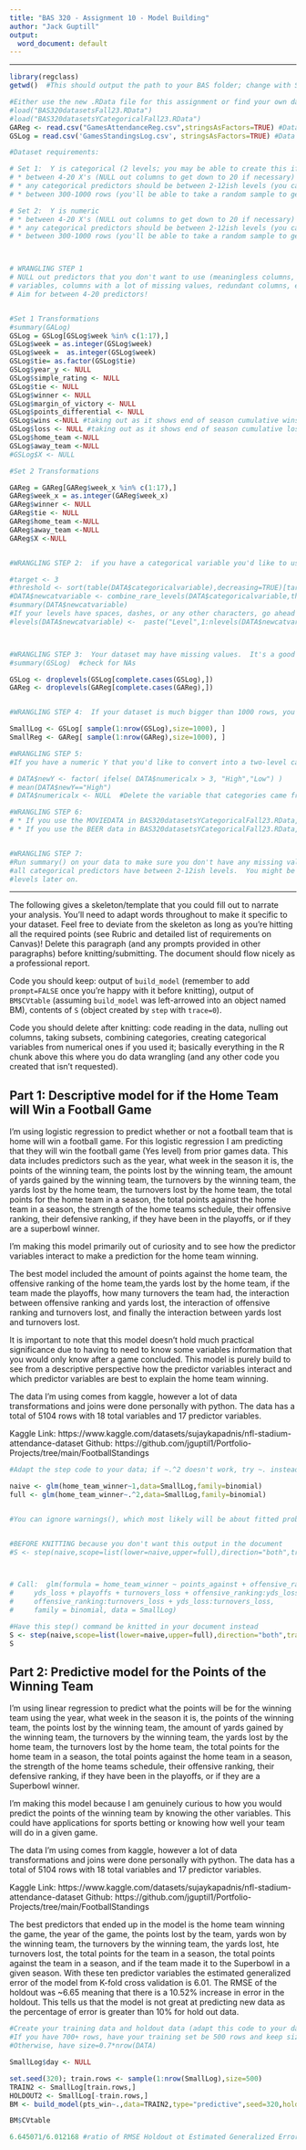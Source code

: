 ---
title: "BAS 320 - Assignment 10 - Model Building"
author: "Jack Guptill"
output:
  word_document: default
---

************************************************************************************

[//]:   (Submission notes: a knitted version of the assignment must be uploaded to Canvas before the deadline along with the raw .Rmd.  I recommend knitting to a Word document, adding any desired extra content or formatting, and submitting that or the Word document that has been saved as a PDF.  Late work is not accepted.)

[//]:   (Instructions for Assignment 10:  follow the instructions on Canvas.  This chunk of code is what you can use to read in data files. If you're working with data in `BAS320datasetsFall23.RData` and `BAS320datasetsYCategoricalFall23.RData` you can uncomment the line.  Otherwise, you'll want to come up with names for your data frames and add some `read.csv` commands here (illustrated with a few examples in the R chunk below).  Many lines of code in the examples will need to be uncommented and run for it to knit properly )

```{r Data Wrangling}
library(regclass)
getwd()  #This should output the path to your BAS folder; change with Session, Set Working Directory if not

#Either use the new .RData file for this assignment or find your own dataset!
#load("BAS320datasetsFall23.RData") 
#load("BAS320datasetsYCategoricalFall23.RData")
GAReg <- read.csv("GamesAttendanceReg.csv",stringsAsFactors=TRUE) #Data for Regression Model
GSLog = read.csv('GamesStandingsLog.csv', stringsAsFactors=TRUE) #Data for Logistic Model

#Dataset requirements:

# Set 1:  Y is categorical (2 levels; you may be able to create this if your data doesn't have it)
# * between 4-20 X's (NULL out columns to get down to 20 if necessary)
# * any categorical predictors should be between 2-12ish levels (you can combine some to get it down that low if needed)
# * between 300-1000 rows (you'll be able to take a random sample to get it down to 1000 rows if necessary)

# Set 2:  Y is numeric
# * between 4-20 X's (NULL out columns to get down to 20 if necessary)
# * any categorical predictors should be between 2-12ish levels (you can combine some to get it down that low if needed)
# * between 300-1000 rows (you'll be able to take a random sample to get it down to 1000 rows if necessary)



# WRANGLING STEP 1
# NULL out predictors that you don't want to use (meaningless columns, identifier
# variables, columns with a lot of missing values, redundant columns, etc.)
# Aim for between 4-20 predictors!


#Set 1 Transformations
#summary(GALog)
GSLog = GSLog[GSLog$week %in% c(1:17),]
GSLog$week = as.integer(GSLog$week)
GSLog$week =  as.integer(GSLog$week)
GSLog$tie= as.factor(GSLog$tie)
GSLog$year_y <- NULL
GSLog$simple_rating <- NULL
GSLog$tie <- NULL
GSLog$winner <- NULL
GSLog$margin_of_victory <- NULL
GSLog$points_differential <- NULL
GSLog$wins <-NULL #taking out as it shows end of season cumulative wins
GSLog$loss <- NULL #taking out as it shows end of season cumulative losses
GSLog$home_team <-NULL
GSLog$away_team <-NULL
#GSLog$X <- NULL

#Set 2 Transformations

GAReg = GAReg[GAReg$week_x %in% c(1:17),]
GAReg$week_x = as.integer(GAReg$week_x)
GAReg$winner <- NULL
GAReg$tie <- NULL
GAReg$home_team <-NULL
GAReg$away_team <-NULL
GAReg$X <-NULL


#WRANGLING STEP 2:  if you have a categorical variable you'd like to use but it has "too many" levels, you can uncomment the following lines of code (after adapting it with the name of your columns and dataset and uncommenting it) to get it to a target number of levels.  It basically combines all the least common levels of the categorical variable into a new level called "Combined", leaving with you the desired number of levels.  Run a summary() though to make sure because if there are ties for frequencies, it may leave you with more or fewer than the target!

#target <- 3
#threshold <- sort(table(DATA$categoricalvariable),decreasing=TRUE)[target]
#DATA$newcatvariable <- combine_rare_levels(DATA$categoricalvariable,threshold)$values
#summary(DATA$newcatvariable)
#If your levels have spaces, dashes, or any other characters, go ahead and rename them
#levels(DATA$newcatvariable) <-  paste("Level",1:nlevels(DATA$newcatvariable),sep="")



#WRANGLING STEP 3:  Your dataset may have missing values.  It's a good idea to exclude these for this analysis (though there are much better ways to handle them).  Adapt the following code to your data.
#summary(GSLog)  #check for NAs

GSLog <- droplevels(GSLog[complete.cases(GSLog),])
GAReg <- droplevels(GAReg[complete.cases(GAReg),])


#WRANGLING STEP 4:  If your dataset is much bigger than 1000 rows, you can take a random sample of them; adapt the code to your dataframe to reduce it to 1000 rows (or smaller if you want)

SmallLog <- GSLog[ sample(1:nrow(GSLog),size=1000), ]
SmallReg <- GAReg[ sample(1:nrow(GAReg),size=1000), ]

#WRANGLING STEP 5: 
#If you have a numeric Y that you'd like to convert into a two-level categorical Y (e.g. High vs. Low), you can uncomment and adapt the following lines of code. The code below basically converts values into "High" or "Low" depending on if the number is greater than 3 or not.  You'll have to change data frame names, column names, and the "3" into whatever you feel is appropriate.  If you do this, ensure that the equivalent of mean(DATA$newY=="High") is between 0.20 and 0.80; if not try changing the numeric cutoff into something else

# DATA$newY <- factor( ifelse( DATA$numericalx > 3, "High","Low") )
# mean(DATA$newY=="High")
# DATA$numericalx <- NULL  #Delete the variable that categories came from

#WRANGLING STEP 6:  
# * If you use the MOVIEDATA in BAS320datasetsYCategoricalFall23.RData, make sure you are NOT predicting Outcome from Outcome2 or Outcome3, etc.  Once you've selected your Y variable, NULL out the the other 2 possible Outcome columns)
# * If you use the BEER data in BAS320datasetsYCategoricalFall23.RData, make sure you define a Y variable with levels High and Low for just one of the review scores, then NULL OUT the other review scores.


#WRANGLING STEP 7:  
#Run summary() on your data to make sure you don't have any missing values and that
#all categorical predictors have between 2-12ish levels.  You might be combining some
#levels later on.


```

************************************************************************************

The following gives a skeleton/template that you could fill out to narrate your analysis.  You'll need to adapt words throughout to make it specific to your dataset.  Feel free to deviate from the skeleton as long as you're hitting all the required points (see Rubric and detailed list of requirements on Canvas)!  Delete this paragraph (and any prompts provided in other paragraphs) before knitting/submitting.  The document should flow nicely as a professional report.  

Code you should keep:  output of `build_model` (remember to add `prompt=FALSE` once you're happy with it before knitting), output of `BM$CVtable` (assuming `build_model` was left-arrowed into an object named BM), contents of `S` (object created by `step` with `trace=0`).

Code you should delete after knitting: code reading in the data, nulling out columns, taking subsets, combining categories, creating categorical variables from numerical ones if you used it; basically everything in the R chunk above this where you do data wrangling (and any other code you created that isn't requested).


## Part 1:  Descriptive model for if the Home Team will Win a Football Game

I'm using logistic regression to predict whether or not a football team that is home will win a football game. For this logistic regression I am predicting that they will win the football game (Yes level) from prior games data. This data includes predictors such as the year, what week in the season it is, the points of the winning team, the points lost by the winning team, the amount of yards gained by the winning team, the turnovers by the winning team, the yards lost by the home team, the turnovers lost by the home team, the total points for the home team in a season, the total points against the home team in a season, the strength of the home teams schedule, their offensive ranking, their defensive ranking, if they have been in the playoffs, or if they are a superbowl winner. 

I'm making this model primarily out of curiosity and to see how the predictor variables interact to make a prediction for the home team winning.

The best model included the amount of points against the home team, the offensive ranking of the home team,the yards lost by the home team, if the team made the playoffs, how many turnovers the team had, the interaction between offensive ranking and yards lost, the interaction of offensive ranking and turnovers lost, and finally the interaction between yards lost and turnovers lost. 

It is important to note that this model doesn't hold much practical significance due to having to need to know some variables information that you would only know after a game concluded. This model is purely build to see from a descriptive perspective how the predictor variables interact and which predictor variables are best to explain the home team winning. 

The data I'm using comes from kaggle, however a lot of data transformations and joins were done personally with python. The data has a total of 5104 rows with 18 total variables and 17 predictor variables. 

Kaggle Link: https://www.kaggle.com/datasets/sujaykapadnis/nfl-stadium-attendance-dataset
Github: https://github.com/jguptil1/Portfolio-Projects/tree/main/FootballStandings

```{r Part 1,warning=FALSE}
#Adapt the step code to your data; if ~.^2 doesn't work, try ~. instead or try to NULL out some predictors you don't find interesting.

naive <- glm(home_team_winner~1,data=SmallLog,family=binomial)
full <- glm(home_team_winner~.^2,data=SmallLog,family=binomial) 


#You can ignore warnings(), which most likely will be about fitted probabilities numerically 0 or 1 occurred


#BEFORE KNITTING because you don't want this output in the document
#S <- step(naive,scope=list(lower=naive,upper=full),direction="both",trace=1)



# Call:  glm(formula = home_team_winner ~ points_against + offensive_ranking + 
#     yds_loss + playoffs + turnovers_loss + offensive_ranking:yds_loss + 
#     offensive_ranking:turnovers_loss + yds_loss:turnovers_loss, 
#     family = binomial, data = SmallLog)

#Have this step() command be knitted in your document instead
S <- step(naive,scope=list(lower=naive,upper=full),direction="both",trace=0)
S
```

## Part 2:  Predictive model for the Points of the Winning Team

I'm using linear regression to predict what the points will be for the winning team using the year, what week in the season it is, the points of the winning team, the points lost by the winning team, the amount of yards gained by the winning team, the turnovers by the winning team, the yards lost by the home team, the turnovers lost by the home team, the total points for the home team in a season, the total points against the home team in a season, the strength of the home teams schedule, their offensive ranking, their defensive ranking, if they have been in the playoffs, or if they are a Superbowl winner. 

I'm making this model because I am genuinely curious to how you would predict the points of the winning team by knowing the other variables. This could have applications for sports betting or knowing how well your team will do in a given game.

The data I'm using comes from kaggle, however a lot of data transformations and joins were done personally with python. The data has a total of 5104 rows with 18 total variables and 17 predictor variables. 

Kaggle Link: https://www.kaggle.com/datasets/sujaykapadnis/nfl-stadium-attendance-dataset
Github: https://github.com/jguptil1/Portfolio-Projects/tree/main/FootballStandings

The best predictors that ended up in the model is the home team winning the game, the year of the game, the points lost by the team, yards won by the winning team, the turnovers by the winning team, the yards lost, hte turnovers lost, the total points for the team in a season, the total points against the team in a season, and if the team made it to the Superbowl in a given season. With these ten predictor variables the estimated generalized error of the model from K-fold cross validation is 6.01. The RMSE of the holdout was ~6.65 meaning that there is a 10.52% increase in error in the holdout. This tells us that the model is not great at predicting new data as the percentage of error is greater than 10% for hold out data. 


```{r Part 2, warning=FALSE}
#Create your training data and holdout data (adapt this code to your data and needs)
#If you have 700+ rows, have your training set be 500 rows and keep size=500
#Otherwise, have size=0.7*nrow(DATA)

SmallLog$day <- NULL

set.seed(320); train.rows <- sample(1:nrow(SmallLog),size=500)
TRAIN2 <- SmallLog[train.rows,]
HOLDOUT2 <- SmallLog[-train.rows,]
BM <- build_model(pts_win~.,data=TRAIN2,type="predictive",seed=320,holdout=HOLDOUT2, prompt=FALSE)

BM$CVtable

6.645071/6.012168 #ratio of RMSE Holdout ot Estimated Generalized Error


```


